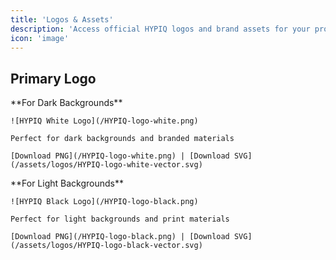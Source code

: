 ```yaml
---
title: 'Logos & Assets'
description: 'Access official HYPIQ logos and brand assets for your projects and integrations.'
icon: 'image'
---
```


## Primary Logo

<CardGroup cols={2}>
  <Card title="HYPIQ Logo - White">
    **For Dark Backgrounds**
    
    ![HYPIQ White Logo](/HYPIQ-logo-white.png)
    
    Perfect for dark backgrounds and branded materials
    
    [Download PNG](/HYPIQ-logo-white.png) | [Download SVG](/assets/logos/HYPIQ-logo-white-vector.svg)
  </Card>
  <Card title="HYPIQ Logo - Black">
    **For Light Backgrounds**
    
    ![HYPIQ Black Logo](/HYPIQ-logo-black.png)
    
    Perfect for light backgrounds and print materials
    
    [Download PNG](/HYPIQ-logo-black.png) | [Download SVG](/assets/logos/HYPIQ-logo-black-vector.svg)
  </Card>
</CardGroup>

